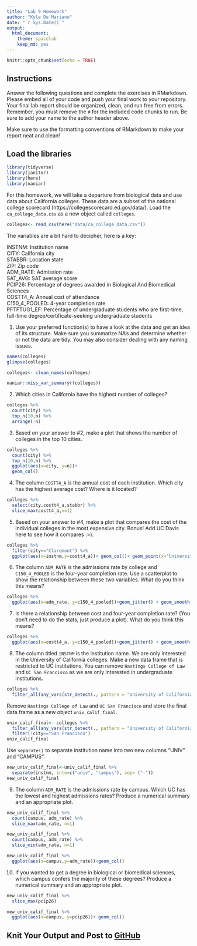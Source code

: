 ```yaml
---
title: "Lab 9 Homework"
author: "Kyle De Mariano"
date: "`r Sys.Date()`"
output:
  html_document: 
    theme: spacelab
    keep_md: yes
---
```


```r
knitr::opts_chunk$set(echo = TRUE)
```

## Instructions
Answer the following questions and complete the exercises in RMarkdown. Please embed all of your code and push your final work to your repository. Your final lab report should be organized, clean, and run free from errors. Remember, you must remove the `#` for the included code chunks to run. Be sure to add your name to the author header above.  

Make sure to use the formatting conventions of RMarkdown to make your report neat and clean!  

## Load the libraries
```r
library(tidyverse)
library(janitor)
library(here)
library(naniar)
``` 

For this homework, we will take a departure from biological data and use data about California colleges. These data are a subset of the national college scorecard (https://collegescorecard.ed.gov/data/). Load the `ca_college_data.csv` as a new object called `colleges`.
```r
colleges<- read_csv(here("data/ca_college_data.csv"))
```

The variables are a bit hard to decipher, here is a key:  

INSTNM: Institution name  
CITY: California city  
STABBR: Location state  
ZIP: Zip code  
ADM_RATE: Admission rate  
SAT_AVG: SAT average score  
PCIP26: Percentage of degrees awarded in Biological And Biomedical Sciences  
COSTT4_A: Annual cost of attendance  
C150_4_POOLED: 4-year completion rate  
PFTFTUG1_EF: Percentage of undergraduate students who are first-time, full-time degree/certificate-seeking undergraduate students  

1. Use your preferred function(s) to have a look at the data and get an idea of its structure. Make sure you summarize NA's and determine whether or not the data are tidy. You may also consider dealing with any naming issues.
```r
names(colleges)
glimpse(colleges)
```

```r
colleges<- clean_names(colleges)
```

```r
naniar::miss_var_summary((colleges))
```

2. Which cities in California have the highest number of colleges?
```r
colleges %>% 
  count(city) %>% 
  top_n(10,n) %>% 
  arrange(-n)
```

3. Based on your answer to #2, make a plot that shows the number of colleges in the top 10 cities.
```r
colleges %>% 
  count(city) %>% 
  top_n(10,n) %>% 
  ggplot(aes(x=city, y=n))+
  geom_col()
```

4. The column `COSTT4_A` is the annual cost of each institution. Which city has the highest average cost? Where is it located?
```r
colleges %>% 
  select(city,costt4_a,stabbr) %>% 
  slice_max(costt4_a,n=1)
```

5. Based on your answer to #4, make a plot that compares the cost of the individual colleges in the most expensive city. Bonus! Add UC Davis here to see how it compares :>).
```r
colleges %>% 
  filter(city=="Claremont") %>% 
  ggplot(aes(x=instnm,y=costt4_a))+ geom_col()+ geom_point(x="University of California-Davis", y=33904)
```

6. The column `ADM_RATE` is the admissions rate by college and `C150_4_POOLED` is the four-year completion rate. Use a scatterplot to show the relationship between these two variables. What do you think this means?
```r
colleges %>% 
  ggplot(aes(x=adm_rate, y=c150_4_pooled))+geom_jitter() + geom_smooth(method=lm, se=T)

```

7. Is there a relationship between cost and four-year completion rate? (You don't need to do the stats, just produce a plot). What do you think this means?
```r
colleges %>% 
  ggplot(aes(x=costt4_a, y=c150_4_pooled))+geom_jitter() + geom_smooth(method=lm, se=T)
```

8. The column titled `INSTNM` is the institution name. We are only interested in the University of California colleges. Make a new data frame that is restricted to UC institutions. You can remove `Hastings College of Law` and `UC San Francisco` as we are only interested in undergraduate institutions.
```r
colleges %>% 
  filter_all(any_vars(str_detect(., pattern = "University of California")))
```

Remove `Hastings College of Law` and `UC San Francisco` and store the final data frame as a new object `univ_calif_final`.
```r
univ_calif_final<- colleges %>% 
  filter_all(any_vars(str_detect(., pattern = "University of California"))) %>% 
  filter(!city=="San Francisco")
univ_calif_final
```

Use `separate()` to separate institution name into two new columns "UNIV" and "CAMPUS".
```r
new_univ_calif_final<-univ_calif_final %>% 
  separate(instnm, into=c("univ", "campus"), sep= ("-"))
new_univ_calif_final
```

9. The column `ADM_RATE` is the admissions rate by campus. Which UC has the lowest and highest admissions rates? Produce a numerical summary and an appropriate plot.
```r
new_univ_calif_final %>% 
  count(campus, adm_rate) %>% 
  slice_max(adm_rate, n=1)
```

```r
new_univ_calif_final %>% 
  count(campus, adm_rate) %>% 
  slice_min(adm_rate, n=1)
```
```r
new_univ_calif_final %>% 
  ggplot(aes(x=campus,y=adm_rate))+geom_col()
```

10. If you wanted to get a degree in biological or biomedical sciences, which campus confers the majority of these degrees? Produce a numerical summary and an appropriate plot.
```r
new_univ_calif_final %>%
  slice_max(pcip26)
```

```r
new_univ_calif_final %>% 
  ggplot(aes(x=campus, y=pcip26))+ geom_col()
```

## Knit Your Output and Post to [GitHub](https://github.com/FRS417-DataScienceBiologists)